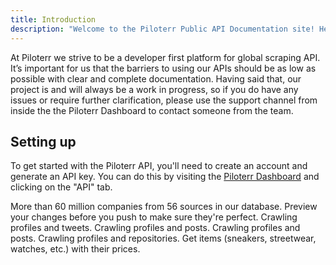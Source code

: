 ```yaml
---
title: Introduction
description: "Welcome to the Piloterr Public API Documentation site! Here you'll be able to find all the information you'll need to get up and running with Piloterr."
---
```


At Piloterr we strive to be a developer first platform for global scraping API. It’s important for us that the barriers to using our APIs should be as low as possible with clear and complete documentation. Having said that, our project is and will always be a work in progress, so if you do have any issues or require further clarification, please use the support channel from inside the the Piloterr Dashboard to contact someone from the team.

## Setting up

To get started with the Piloterr API, you'll need to create an account and generate an API key. You can do this by visiting the [Piloterr Dashboard](v2/api-reference/authentication) and clicking on the "API" tab.

<CardGroup cols={2}>
    <Card title="Database Companies" icon="database" href="/v2/api-reference/database/company">
        More than 60 million companies from 56 sources in our database.
    </Card>
    <Card title="Linkedin" icon="linkedin" href="/v2/api-reference/linkedin/company/info">
        Preview your changes before you push to make sure they're perfect.
    </Card>
    <Card title="Twitter" icon="twitter" href="/v2/api-reference/twitter/user/info">
        Crawling profiles and tweets.
    </Card>
    <Card title="Facebook" icon="facebook" href="/v2/api-reference/facebook/user/info">
        Crawling profiles and posts.
    </Card>
    <Card title="Instagram" icon="instagram" href="/v2/api-reference/instagram/user/info">
        Crawling profiles and posts.
    </Card>
    <Card title="Github" icon="github" href="/v2/api-reference/github/user/info">
        Crawling profiles and repositories.
    </Card>
    <Card title="StockX" icon="shirt" href="/v2/api-reference/stockx/product">
        Get items (sneakers, streetwear, watches, etc.) with their prices.
    </Card>
</CardGroup>

